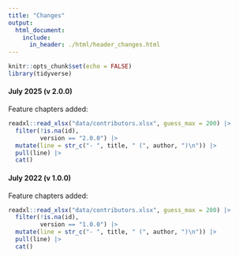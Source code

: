 ```yaml
---
title: "Changes"
output:
  html_document:
    include:
      in_header: ./html/header_changes.html
---
```


```r
knitr::opts_chunk$set(echo = FALSE)
library(tidyverse)
```

#### July 2025 (v 2.0.0)

Feature chapters added:

```r
readxl::read_xlsx("data/contributors.xlsx", guess_max = 200) |> 
  filter(!is.na(id),
         version == "2.0.0") |> 
  mutate(line = str_c("- ", title, " (", author, ")\n")) |> 
  pull(line) |> 
  cat()
```


#### July 2022 (v 1.0.0)

Feature chapters added:

```r
readxl::read_xlsx("data/contributors.xlsx", guess_max = 200) |> 
  filter(!is.na(id),
         version == "1.0.0") |> 
  mutate(line = str_c("- ", title, " (", author, ")\n")) |> 
  pull(line) |> 
  cat()
```